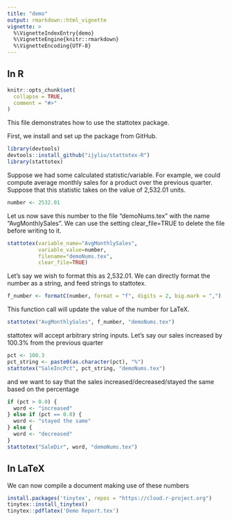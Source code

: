 ```yaml
---
title: "demo"
output: rmarkdown::html_vignette
vignette: >
  %\VignetteIndexEntry{demo}
  %\VignetteEngine{knitr::rmarkdown}
  %\VignetteEncoding{UTF-8}
---
```


## In R

```r
knitr::opts_chunk$set(
  collapse = TRUE,
  comment = "#>"
)
```

This file demonstrates how to use the stattotex package.

First, we install and set up the package from GitHub.

```r
library(devtools)
devtools::install_github("ijyliu/stattotex-R")
library(stattotex)
```

Suppose we had some calculated statistic/variable. For example, we could compute average monthly sales for a product over the previous quarter. Suppose that this statistic takes on the value of 2,532.01 units.

```r
number <- 2532.01
```

Let us now save this number to the file "demoNums.tex" with the name "AvgMonthlySales". We can use the setting clear_file=TRUE to delete the file before writing to it.

```r
stattotex(variable_name="AvgMonthlySales", 
          variable_value=number, 
          filename="demoNums.tex", 
          clear_file=TRUE)
```

Let's say we wish to format this as 2,532.01. We can directly format the number as a string, and feed strings to stattotex.

```r
f_number <- formatC(number, format = "f", digits = 2, big.mark = ",")
```

This function call will update the value of the number for LaTeX.

```r
stattotex("AvgMonthlySales", f_number, "demoNums.tex")
```

stattotex will accept arbitrary string inputs. Let's say our sales increased by 100.3% from the previous quarter

```r
pct <- 100.3
pct_string <- paste0(as.character(pct), "%")
stattotex("SaleIncPct", pct_string, "demoNums.tex")
```

and we want to say that the sales increased/decreased/stayed the same based on the percentage

```r
if (pct > 0.0) {
  word <- "increased"
} else if (pct == 0.0) {
  word <- "stayed the same"
} else {
  word <- "decreased"
}
stattotex("SaleDir", word, "demoNums.tex")
```

## In LaTeX

We can now compile a document making use of these numbers

```r
install.packages('tinytex', repos = "https://cloud.r-project.org")
tinytex::install_tinytex()
tinytex::pdflatex('Demo Report.tex')
```
